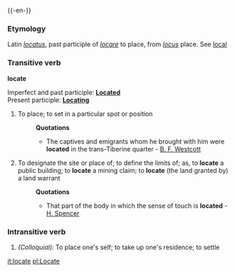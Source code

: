 {{-en-}}
===Etymology===
Latin ''[[locatus]]'', past participle of ''[[locare]]'' to place, from ''[[locus]]'' place. See [[local]]
===Transitive verb===
'''locate'''

Imperfect and past participle: '''[[Located]]'''<br>
Present participle: '''[[Locating]]'''
#To place; to set in a particular spot or position
#:'''Quotations'''
#:*The captives and emigrants whom he brought with him were '''located''' in the trans-Tiberine quarter - [[B. F. Westcott]]
#To designate the site or place of; to define the limits of; as, to '''locate''' a public building; to '''locate''' a mining claim; to '''locate''' (the land granted by) a land warrant
#:'''Quotations'''
#:*That part of the body in which the sense of touch is '''located''' - [[H. Spencer]]
===Intransitive verb===
#''(Colloquial):'' To place one's self; to take up one's residence; to settle

[[it:locate]]
[[pl:Locate]]